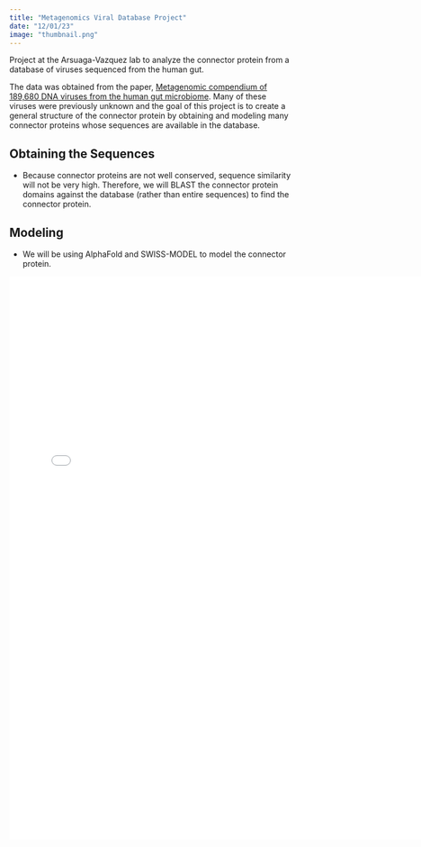 ```yaml
---
title: "Metagenomics Viral Database Project"
date: "12/01/23"
image: "thumbnail.png"
---
```


Project at the Arsuaga-Vazquez lab to analyze the connector protein from a database of viruses sequenced from the human gut. 

The data was obtained from the paper, [Metagenomic compendium of 189,680 DNA viruses from the human gut microbiome](https://www.nature.com/articles/s41564-021-00928-6). Many of these viruses were previously unknown and the goal of this project is to create a general structure of the connector protein by obtaining and modeling many connector proteins whose sequences are available in the database. 

## Obtaining the Sequences
- Because connector proteins are not well conserved, sequence similarity will not be very high. Therefore, we will BLAST the connector protein domains against the database (rather than entire sequences) to find the connector protein. 

## Modeling
- We will be using AlphaFold and SWISS-MODEL to model the connector protein.

![](MGV_presentation.pdf){ width="750px" height="1000px" }

